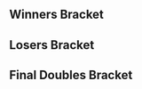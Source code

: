 {{DISPLAYTITLE:GENESIS: RED - Doubles Bracket}}{{BracketMatchSMWDisambig |oldtags=Rocky|newtags=Rocky (American player)}}{{SetGame|melee}}
{{tabs static
|name1=Overview
|link1=GENESIS/RED
|name2=Singles Pools
|link2=GENESIS/RED/Singles Pools
|name3=Singles Bracket
|link3=GENESIS/RED/Singles Bracket
|name4=Doubles Pools
|link4=GENESIS/RED/Doubles Pools
|name5=Doubles Bracket
|link5=GENESIS/RED/Doubles Bracket
|This=5
}}
==Winners Bracket==
{{2SEDoublesBracket
|R1=Winners Semis
|r1m1t1p1=Ice |r1m1t1p1flag=de
|r1m1t1p2=Leffen |r1m1t1p2flag=se |r1m1t1score=3
|r1m1t2p1=S2J |r1m1t2p1flag=us
|r1m1t2p2=Shroomed |r1m1t2p2flag=us |r1m1t2score=2
|r1m1win=1
|r1m1t1p1char1=fox |r1m1t1p1stock1=2 |r1m1t1p2char1=fox |r1m1t1p2stock1=1
|r1m1t2p1char1=cf |r1m1t2p1stock1=0 |r1m1t2p2char1=sheik |r1m1t2p2stock1=0 |r1m1win1=1 |r1m1stage1=Pokémon Stadium
|r1m1t1p1char2=fox |r1m1t1p1stock2=0 |r1m1t1p2char2=fox |r1m1t1p2stock2=0
|r1m1t2p1char2=cf |r1m1t2p1stock2=1 |r1m1t2p2char2=marth |r1m1t2p2stock2=1 |r1m1win2=2 |r1m1stage2=Battlefield
|r1m1t1p1char3=fox |r1m1t1p1stock3=0 |r1m1t1p2char3=fox |r1m1t1p2stock3=0
|r1m1t2p1char3=cf |r1m1t2p1stock3=2 |r1m1t2p2char3=marth |r1m1t2p2stock3=2 |r1m1win3=2 |r1m1stage3=Dream Land
|r1m1t1p1char4=fox |r1m1t1p1stock4=1 |r1m1t1p2char4=fox |r1m1t1p2stock4=1
|r1m1t2p1char4=cf |r1m1t2p1stock4=0 |r1m1t2p2char4=marth |r1m1t2p2stock4=0 |r1m1win4=1 |r1m1stage4=Final Destination
|r1m1t1p1char5=fox |r1m1t1p1stock5=1 |r1m1t1p2char5=fox |r1m1t1p2stock5=1
|r1m1t2p1char5=cf |r1m1t2p1stock5=0 |r1m1t2p2char5=marth |r1m1t2p2stock5=0 |r1m1win5=1 |r1m1stage5=Yoshi's Story
|r1m1date=July 9, 2017
|r1m1details={{BracketMatchDetails|reddit=|comment=|vod=https://youtu.be/9qukRmzq8Sk}}
}}
{{2SEDoublesBracket
|hideroundtitles=true
|r1m1t1p1=SFAT |r1m1t1p1flag=us
|r1m1t1p2=PewPewU |r1m1t1p2flag=us |r1m1t1score=3
|r1m1t2p1=Chillindude |r1m1t2p1flag=us
|r1m1t2p2=ChuDat |r1m1t2p2flag=us |r1m1t2score=0
|r1m1win=1
|r1m1t1p1char1=fox |r1m1t1p1stock1=2 |r1m1t1p2char1=marth |r1m1t1p2stock1=2
|r1m1t2p1char1=fox |r1m1t2p1stock1=0 |r1m1t2p2char1=ic |r1m1t2p2stock1=0 |r1m1win1=1 |r1m1stage1=Battlefield
|r1m1t1p1char2=fox |r1m1t1p1stock2=3 |r1m1t1p2char2=marth |r1m1t1p2stock2=2
|r1m1t2p1char2=fox |r1m1t2p1stock2=0 |r1m1t2p2char2=ic |r1m1t2p2stock2=0 |r1m1win2=1 |r1m1stage2=Final Destination
|r1m1t1p1char3=fox |r1m1t1p1stock3=1 |r1m1t1p2char3=marth |r1m1t1p2stock3=2
|r1m1t2p1char3=fox |r1m1t2p1stock3=0 |r1m1t2p2char3=ic |r1m1t2p2stock3=0 |r1m1win3=1 |r1m1stage3=Dream Land
|r1m1date=July 9, 2017
|r1m1details={{BracketMatchDetails|reddit=|comment=|vod=https://youtu.be/koMeG97jiIE}}
}}
==Losers Bracket==
{{12DEDoublesLBracketSmwA
|tourneylink=GENESIS/RED
|tourneyname=GENESIS: RED
|l1placement=9-12
|l2placement=7-8
|l3placement=5-6
|column-width=175

<!-- ROUND 1 -->
|l1m1t1p1=Spark |l1m1t1p1flag=us
|l1m1t1p2=Rocky |l1m1t1p2flag=us |l1m1t1score={{win}}
|l1m1t2p1=Ralph |l1m1t2p1flag=us
|l1m1t2p2=Wavebringer |l1m1t2p2flag=us |l1m1t2score=
|l1m1win=1

|l1m2t1p1=silentspectre |l1m2t1p1flag=us
|l1m2t1p2=Tang |l1m2t1p2flag=us |l1m2t1score=1
|l1m2t2p1=Tai |l1m2t2p1flag=us
|l1m2t2p2=Darkatma |l1m2t2p2flag=us |l1m2t2score=2
|l1m2win=2
|l1m2t1p1char1=cf |l1m2t1p1stock1=0 |l1m2t1p2char1=fox |l1m2t1p2stock1=0
|l1m2t2p1char1=marth |l1m2t2p1stock1=1 |l1m2t2p2char1=sheik |l1m2t2p2stock1=0 |l1m2win1=2 |l1m2stage1=Final Destination
|l1m2t1p1char2=cf |l1m2t1p1stock2=1 |l1m2t1p2char2=fox |l1m2t1p2stock2=2
|l1m2t2p1char2=marth |l1m2t2p1stock2=0 |l1m2t2p2char2=sheik |l1m2t2p2stock2=0 |l1m2win2=1 |l1m2stage2=Final Destination
|l1m2t1p1char3=cf |l1m2t1p1stock3=0 |l1m2t1p2char3=fox |l1m2t1p2stock3=0
|l1m2t2p1char3=marth |l1m2t2p1stock3=1 |l1m2t2p2char3=sheik |l1m2t2p2stock3=1 |l1m2win3=2 |l1m2stage3=Battlefield
|l1m2date=July 9, 2017
|l1m2details={{BracketMatchDetails|reddit=|comment=|vod=https://youtu.be/UtwHrMz09RA}}

|l1m3t1p1=Colbol |l1m3t1p1flag=us
|l1m3t1p2=dizzkidboogie |l1m3t1p2flag=us |l1m3t1score=2
|l1m3t2p1=Boulevard |l1m3t2p1flag=us
|l1m3t2p2=WRaX |l1m3t2p2flag=us |l1m3t2score=0
|l1m3win=1

|l1m4t1p1=HomeMadeWaffles |l1m4t1p1flag=us
|l1m4t1p2=Alan |l1m4t1p2flag=us |l1m4t1score=2
|l1m4t2p1=Umarth |l1m4t2p1flag=us
|l1m4t2p2=Azel |l1m4t2p2flag=us |l1m4t2score=0
|l1m4win=1

<!-- ROUND 2 -->
|l2m1t1p1=Spark |l2m1t1p1flag=us
|l2m1t1p2=Rocky |l2m1t1p2flag=us |l2m1t1score=2
|l2m1t2p1=Tai |l2m1t2p1flag=us
|l2m1t2p2=Darkatma |l2m1t2p2flag=us |l2m1t2score=3
|l2m1win=2
|l2m1t1p1char1=sheik |l2m1t1p1stock1=1 |l2m1t1p2char1=falco |l2m1t1p2stock1=1
|l2m1t2p1char1=marth |l2m1t2p1stock1=0 |l2m1t2p2char1=sheik |l2m1t2p2stock1=0 |l2m1win1=1 |l2m1stage1=Pokémon Stadium
|l2m1t1p1char2=sheik |l2m1t1p1stock2=0 |l2m1t1p2char2=falco |l2m1t1p2stock2=0
|l2m1t2p1char2=marth |l2m1t2p1stock2=1 |l2m1t2p2char2=sheik |l2m1t2p2stock2=2 |l2m1win2=2 |l2m1stage2=Final Destination
|l2m1t1p1char3=sheik |l2m1t1p1stock3=0 |l2m1t1p2char3=falco |l2m1t1p2stock3=0
|l2m1t2p1char3=marth |l2m1t2p1stock3=1 |l2m1t2p2char3=sheik |l2m1t2p2stock3=0 |l2m1win3=2 |l2m1stage3=Dream Land
|l2m1t1p1char4=sheik |l2m1t1p1stock4=1 |l2m1t1p2char4=falco |l2m1t1p2stock4=1
|l2m1t2p1char4=marth |l2m1t2p1stock4=0 |l2m1t2p2char4=sheik |l2m1t2p2stock4=0 |l2m1win4=1 |l2m1stage4=Dream Land
|l2m1t1p1char5=sheik |l2m1t1p1stock5=0 |l2m1t1p2char5=falco |l2m1t1p2stock5=0
|l2m1t2p1char5=marth |l2m1t2p1stock5=1 |l2m1t2p2char5=sheik |l2m1t2p2stock5=1 |l2m1win5=2 |l2m1stage5=Final Destination
|l2m1date=July 9, 2017
|l2m1details={{BracketMatchDetails|reddit=|comment=|vod=https://youtu.be/Vos0tIpFbgg}}

|l2m2t1p1=Colbol |l2m2t1p1flag=us
|l2m2t1p2=dizzkidboogie |l2m2t1p2flag=us |l2m2t1score=3
|l2m2t2p1=HomeMadeWaffles |l2m2t2p1flag=us
|l2m2t2p2=Alan |l2m2t2p2flag=us |l2m2t2score=0
|l2m2win=1
|l2m2t1p1char1=fox |l2m2t1p1stock1=1 |l2m2t1p2char1=ic |l2m2t1p2stock1=1
|l2m2t2p1char1=fox |l2m2t2p1stock1=0 |l2m2t2p2char1=peach |l2m2t2p2stock1=0 |l2m2win1=1 |l2m2stage1=Yoshi's Story
|l2m2t1p1char2=fox |l2m2t1p1stock2=1 |l2m2t1p2char2=ic |l2m2t1p2stock2=2
|l2m2t2p1char2=fox |l2m2t2p1stock2=0 |l2m2t2p2char2=peach |l2m2t2p2stock2=0 |l2m2win2=1 |l2m2stage2=Dream Land
|l2m2t1p1char3=fox |l2m2t1p1stock3=0 |l2m2t1p2char3=ic |l2m2t1p2stock3=1
|l2m2t2p1char3=fox |l2m2t2p1stock3=0 |l2m2t2p2char3=peach |l2m2t2p2stock3=0 |l2m2win3=1 |l2m2stage3=Pokémon Stadium
|l2m2date=July 9, 2017
|l2m2details={{BracketMatchDetails|reddit=|comment=|vod=https://youtu.be/28vaD6Asq-A}}

<!-- ROUND 3 -->
|l3m1t1p1=S2J |l3m1t1p1flag=us
|l3m1t1p2=Shroomed |l3m1t1p2flag=us |l3m1t1score=3
|l3m1t2p1=Tai |l3m1t2p1flag=us
|l3m1t2p2=Darkatma |l3m1t2p2flag=us |l3m1t2score=0
|l3m1win=1
|l3m1t1p1char1=cf |l3m1t1p1stock1=1 |l3m1t1p2char1=sheik |l3m1t1p2stock1=1
|l3m1t2p1char1=marth |l3m1t2p1stock1=0 |l3m1t2p2char1=sheik |l3m1t2p2stock1=0 |l3m1win1=1 |l3m1stage1=Pokémon Stadium
|l3m1t1p1char2=cf |l3m1t1p1stock2=1 |l3m1t1p2char2=sheik |l3m1t1p2stock2=2
|l3m1t2p1char2=marth |l3m1t2p1stock2=0 |l3m1t2p2char2=sheik |l3m1t2p2stock2=0 |l3m1win2=1 |l3m1stage2=Yoshi's Story
|l3m1t1p1char3=cf |l3m1t1p1stock3=1 |l3m1t1p2char3=sheik |l3m1t1p2stock3=1
|l3m1t2p1char3=marth |l3m1t2p1stock3=0 |l3m1t2p2char3=sheik |l3m1t2p2stock3=0 |l3m1win3=1 |l3m1stage3=Yoshi's Story
|l3m1date=July 9, 2017
|l3m1details={{BracketMatchDetails|reddit=|comment=|vod=https://youtu.be/OaSYmG4-Cd4}}

|l3m2t1p1=Chillindude |l3m2t1p1flag=us
|l3m2t1p2=ChuDat |l3m2t1p2flag=us |l3m2t1score=3
|l3m2t2p1=Colbol |l3m2t2p1flag=us
|l3m2t2p2=dizzkidboogie |l3m2t2p2flag=us |l3m2t2score=2
|l3m2win=1
|l3m2t1p1char1=fox |l3m2t1p1stock1=1 |l3m2t1p2char1=ic |l3m2t1p2stock1=1
|l3m2t2p1char1=fox |l3m2t2p1stock1=0 |l3m2t2p2char1=ic |l3m2t2p2stock1=0 |l3m2win1=1 |l3m2stage1=Final Destination
|l3m2t1p1char2=fox |l3m2t1p1stock2=0 |l3m2t1p2char2=ic |l3m2t1p2stock2=0
|l3m2t2p1char2=fox |l3m2t2p1stock2=1 |l3m2t2p2char2=ic |l3m2t2p2stock2=2 |l3m2win2=2 |l3m2stage2=Final Destination
|l3m2t1p1char3=fox |l3m2t1p1stock3=1 |l3m2t1p2char3=ic |l3m2t1p2stock3=1
|l3m2t2p1char3=fox |l3m2t2p1stock3=0 |l3m2t2p2char3=ic |l3m2t2p2stock3=0 |l3m2win3=1 |l3m2stage3=Final Destination
|l3m2t1p1char4=fox |l3m2t1p1stock4=0 |l3m2t1p2char4=ic |l3m2t1p2stock4=0
|l3m2t2p1char4=fox |l3m2t2p1stock4=2 |l3m2t2p2char4=ic |l3m2t2p2stock4=2 |l3m2win4=2 |l3m2stage4=Pokémon Stadium
|l3m2t1p1char5=fox |l3m2t1p1stock5=2 |l3m2t1p2char5=ic |l3m2t1p2stock5=2
|l3m2t2p1char5=fox |l3m2t2p1stock5=0 |l3m2t2p2char5=ic |l3m2t2p2stock5=0 |l3m2win5=1 |l3m2stage5=Dream Land
|l3m2date=July 9, 2017
|l3m2details={{BracketMatchDetails|reddit=|comment=|vod=https://youtu.be/ZCWiIuPQDi8}}
}}
<onlyinclude>
==Final Doubles Bracket==
{{DEFinalDoublesSmwBracket
|tourneylink=GENESIS/RED
|tourneyname=GENESIS: RED
|l1placement=4
|r2placement=3
|r3loserplacement=2
|r3winnerplacement=1

<!-- FROM WINNERS -->
|r1m1t1p1=Ice |r1m1t1p1flag=de
|r1m1t1p2=Leffen |r1m1t1p2flag=se |r1m1t1score=3
|r1m1t2p1=SFAT |r1m1t2p1flag=us
|r1m1t2p2=PewPewU |r1m1t2p2flag=us |r1m1t2score=1
|r1m1win=1
|r1m1t1p1char1=fox |r1m1t1p1stock1=0 |r1m1t1p2char1=fox |r1m1t1p2stock1=0
|r1m1t2p1char1=fox |r1m1t2p1stock1=1 |r1m1t2p2char1=marth |r1m1t2p2stock1=2 |r1m1win1=2 |r1m1stage1=Yoshi's Story
|r1m1t1p1char2=fox |r1m1t1p1stock2=1 |r1m1t1p2char2=fox |r1m1t1p2stock2=1
|r1m1t2p1char2=fox |r1m1t2p1stock2=0 |r1m1t2p2char2=marth |r1m1t2p2stock2=0 |r1m1win2=1 |r1m1stage2=Dream Land
|r1m1t1p1char3=fox |r1m1t1p1stock3=3 |r1m1t1p2char3=fox |r1m1t1p2stock3=2
|r1m1t2p1char3=fox |r1m1t2p1stock3=0 |r1m1t2p2char3=marth |r1m1t2p2stock3=0 |r1m1win3=1 |r1m1stage3=Battlefield
|r1m1t1p1char4=fox |r1m1t1p1stock4=1 |r1m1t1p2char4=fox |r1m1t1p2stock4=2
|r1m1t2p1char4=fox |r1m1t2p1stock4=0 |r1m1t2p2char4=marth |r1m1t2p2stock4=0 |r1m1win4=1 |r1m1stage4=Battlefield
|r1m1date=July 9, 2017
|r1m1details={{BracketMatchDetails|reddit=|comment=|vod=https://youtu.be/H3sowf4uxP4}}

<!-- FROM LOSERS -->
|l1m1t1p1=S2J |l1m1t1p1flag=us
|l1m1t1p2=Shroomed |l1m1t1p2flag=us |l1m1t1score=3
|l1m1t2p1=Chillindude |l1m1t2p1flag=us
|l1m1t2p2=ChuDat |l1m1t2p2flag=us |l1m1t2score=2
|l1m1win=1
|l1m1t1p1char1=cf |l1m1t1p1stock1=2 |l1m1t1p2char1=sheik |l1m1t1p2stock1=1
|l1m1t2p1char1=fox |l1m1t2p1stock1=0 |l1m1t2p2char1=ic |l1m1t2p2stock1=0 |l1m1win1=1 |l1m1stage1=Dream Land
|l1m1t1p1char2=cf |l1m1t1p1stock2=0 |l1m1t1p2char2=sheik |l1m1t1p2stock2=0
|l1m1t2p1char2=fox |l1m1t2p1stock2=1 |l1m1t2p2char2=ic |l1m1t2p2stock2=2 |l1m1win2=2 |l1m1stage2=Final Destination
|l1m1t1p1char3=cf |l1m1t1p1stock3=2 |l1m1t1p2char3=sheik |l1m1t1p2stock3=1
|l1m1t2p1char3=fox |l1m1t2p1stock3=0 |l1m1t2p2char3=ic |l1m1t2p2stock3=0 |l1m1win3=1 |l1m1stage3=Battlefield
|l1m1t1p1char4=cf |l1m1t1p1stock4=0 |l1m1t1p2char4=sheik |l1m1t1p2stock4=0
|l1m1t2p1char4=fox |l1m1t2p1stock4=2 |l1m1t2p2char4=ic |l1m1t2p2stock4=1 |l1m1win4=2 |l1m1stage4=Pokémon Stadium
|l1m1t1p1char5=cf |l1m1t1p1stock5=1 |l1m1t1p2char5=sheik |l1m1t1p2stock5=2
|l1m1t2p1char5=fox |l1m1t2p1stock5=0 |l1m1t2p2char5=ic |l1m1t2p2stock5=0 |l1m1win5=1 |l1m1stage5=Yoshi's Story
|l1m1date=July 9, 2017
|l1m1details={{BracketMatchDetails|reddit=|comment=|vod=https://youtu.be/YHb8u_S10wM}}

<!-- LOSERS FINALS -->
|r2m1t1p1=SFAT |r2m1t1p1flag=us
|r2m1t1p2=PewPewU |r2m1t1p2flag=us |r2m1t1score=3
|r2m1t2p1=S2J |r2m1t2p1flag=us
|r2m1t2p2=Shroomed |r2m1t2p2flag=us |r2m1t2score=0
|r2m1win=1
|r2m1t1p1char1=fox |r2m1t1p1stock1=2 |r2m1t1p2char1=marth |r2m1t1p2stock1=1
|r2m1t2p1char1=cf |r2m1t2p1stock1=0 |r2m1t2p2char1=sheik |r2m1t2p2stock1=0 |r2m1win1=1 |r2m1stage1=Yoshi's Story
|r2m1t1p1char2=fox |r2m1t1p1stock2=1 |r2m1t1p2char2=marth |r2m1t1p2stock2=1
|r2m1t2p1char2=cf |r2m1t2p1stock2=0 |r2m1t2p2char2=sheik |r2m1t2p2stock2=0 |r2m1win2=1 |r2m1stage2=Dream Land
|r2m1t1p1char3=fox |r2m1t1p1stock3=1 |r2m1t1p2char3=marth |r2m1t1p2stock3=2
|r2m1t2p1char3=cf |r2m1t2p1stock3=0 |r2m1t2p2char3=sheik |r2m1t2p2stock3=0 |r2m1win3=1 |r2m1stage3=Dream Land
|r2m1date=July 9, 2017
|r2m1details={{BracketMatchDetails|reddit=|comment=|vod=https://youtu.be/IrkDBzZE_2A}}

<!-- GRAND FINALS -->
|r3m1t1p1=Ice |r3m1t1p1flag=de
|r3m1t1p2=Leffen |r3m1t1p2flag=se |r3m1t1score=3 |r3m2t1score=
|r3m1t2p1=SFAT |r3m1t2p1flag=us
|r3m1t2p2=PewPewU |r3m1t2p2flag=us |r3m1t2score=2 |r3m2t2score=
|r3m1win=1
|r3m1t1p1char1=fox |r3m1t1p1stock1=2 |r3m1t1p2char1=fox |r3m1t1p2stock1=1
|r3m1t2p1char1=fox |r3m1t2p1stock1=0 |r3m1t2p2char1=marth |r3m1t2p2stock1=0 |r3m1win1=1 |r3m1stage1=Pokémon Stadium
|r3m1t1p1char2=fox |r3m1t1p1stock2=0 |r3m1t1p2char2=fox |r3m1t1p2stock2=0
|r3m1t2p1char2=fox |r3m1t2p1stock2=1 |r3m1t2p2char2=marth |r3m1t2p2stock2=2 |r3m1win2=2 |r3m1stage2=Yoshi's Story
|r3m1t1p1char3=fox |r3m1t1p1stock3=1 |r3m1t1p2char3=fox |r3m1t1p2stock3=1
|r3m1t2p1char3=fox |r3m1t2p1stock3=0 |r3m1t2p2char3=marth |r3m1t2p2stock3=0 |r3m1win3=1 |r3m1stage3=Dream Land
|r3m1t1p1char4=fox |r3m1t1p1stock4=0 |r3m1t1p2char4=fox |r3m1t1p2stock4=0
|r3m1t2p1char4=fox |r3m1t2p1stock4=1 |r3m1t2p2char4=marth |r3m1t2p2stock4=3 |r3m1win4=2 |r3m1stage4=Battlefield
|r3m1t1p1char5=fox |r3m1t1p1stock5=1 |r3m1t1p2char5=fox |r3m1t1p2stock5=1
|r3m1t2p1char5=fox |r3m1t2p1stock5=0 |r3m1t2p2char5=marth |r3m1t2p2stock5=0 |r3m1win5=1 |r3m1stage5=Final Destination
|r3m1date=July 9, 2017
|r3m1details={{BracketMatchDetails|reddit=|comment=|vod=https://youtu.be/wwq0gDJYFv0}}
}}</onlyinclude>
